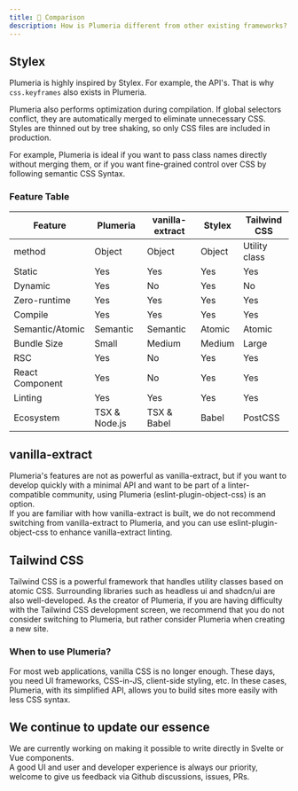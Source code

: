 ```yaml
---
title: 📙 Comparison
description: How is Plumeria different from other existing frameworks?
---
```


## Stylex

Plumeria is highly inspired by Stylex. For example, the API's. That is why
`css.keyframes` also exists in Plumeria.

Plumeria also performs optimization during compilation.
If global selectors conflict, they are automatically merged to eliminate unnecessary CSS.
Styles are thinned out by tree shaking, so only CSS files are included in production.

For example, Plumeria is ideal if you want to pass class names directly without merging them, or if you want fine-grained control over CSS by following semantic CSS Syntax.

### Feature Table

| Feature         | Plumeria      | vanilla-extract | Stylex | Tailwind CSS  |
| --------------- | ------------- | --------------- | ------ | ------------- |
| method          | Object        | Object          | Object | Utility class |
| Static          | Yes           | Yes             | Yes    | Yes           |
| Dynamic         | Yes           | No              | Yes    | No            |
| Zero-runtime    | Yes           | Yes             | Yes    | Yes           |
| Compile         | Yes           | Yes             | Yes    | Yes           |
| Semantic/Atomic | Semantic      | Semantic        | Atomic | Atomic        |
| Bundle Size     | Small         | Medium          | Medium | Large         |
| RSC             | Yes           | No              | Yes    | Yes           |
| React Component | Yes           | No              | Yes    | Yes           |
| Linting         | Yes           | Yes             | Yes    | Yes           |
| Ecosystem       | TSX & Node.js | TSX & Babel     | Babel  | PostCSS       |

## vanilla-extract

Plumeria's features are not as powerful as vanilla-extract, but if you want to develop quickly with a minimal API and want to be part of a linter-compatible community, using Plumeria (eslint-plugin-object-css) is an option.  
If you are familiar with how vanilla-extract is built, we do not recommend switching from vanilla-extract to Plumeria, and you can use eslint-plugin-object-css to enhance vanilla-extract linting.

## Tailwind CSS

Tailwind CSS is a powerful framework that handles utility classes based on atomic CSS.
Surrounding libraries such as headless ui and shadcn/ui are also well-developed.
As the creator of Plumeria, if you are having difficulty with the Tailwind CSS development screen, we recommend that you do not consider switching to Plumeria, but rather consider Plumeria when creating a new site.

### When to use Plumeria?

For most web applications, vanilla CSS is no longer enough. These days, you need UI frameworks, CSS-in-JS, client-side styling, etc. In these cases, Plumeria, with its simplified API, allows you to build sites more easily with less CSS syntax.

## We continue to update our essence

We are currently working on making it possible to write directly in Svelte or Vue components.  
A good UI and user and developer experience is always our priority, welcome to give us feedback via Github discussions, issues, PRs.
